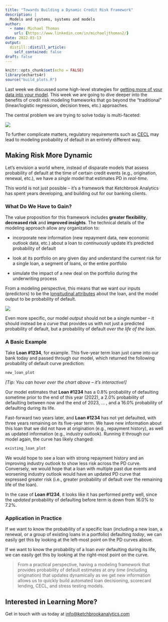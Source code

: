 ```yaml
---
title: "Towards Building a Dynamic Credit Risk Framework"
description: |
  Models and systems, systems and models
author:
  - name: Michael Thomas
    url: {https://www.linkedin.com/in/michaeljthomas2/}
date: 2022-03-13
output:
  distill::distill_article:
    self_contained: false
draft: false
---
```


```r
knitr::opts_chunk$set(echo = FALSE)
library(echarts4r)
source("build_plots.R")
```

Last week we discussed some high-level strategies for [getting more of your data into your model](https://blog.ketchbrookanalytics.com/posts/2022-02-19-making-small-data-bigger/). This week we are going to dive deeper into the benefits of credit risk modeling frameworks that go beyond the "traditional" (linear/logistic regression, decision trees, etc.) approaches. 

The central problem we are trying to solve today is multi-faceted:

![](pd_conflict_diagram.png)

To further complicate matters, regulatory requirements such as [CECL](https://www.occ.treas.gov/topics/supervision-and-examination/bank-operations/accounting/current-expected-credit-losses/index-current-expected-credit-losses.html) may lead to modeling probability of default in an entirely different way. 

## Making Risk More Dynamic

Let's envision a world where, instead of disparate models that assess probability of default at the time of certain credit events (e.g., origination, renewal, etc.), we have a *single* model that estimates PD in *real-time*.

This world is not just possible -- it's a framework that Ketchbrook Analytics has spent years developing, and building out for our banking clients.

### What Do We Have to Gain?

The value proposition for this framework includes **greater flexibility**, **decreased risk** and **improved insights**. The technical details of the modeling approach allow any organization to:

* incorporate new information (new repayment data, new economic outlook data, etc.) about a loan to *continuously* update it's predicted probability of default

* look at its portfolio on any given day and understand the current risk for a single loan, a segment of loans, or the entire portfolio

* simulate the impact of a new deal on the portfolio during the underwriting process

From a modeling perspective, this means that we want our inputs (predictors) to be the [longitudinal attributes](https://blog.ketchbrookanalytics.com/posts/2022-02-19-making-small-data-bigger#aggregation-is-limiting) about the loan, and the model output to be probability of default.

![](inputs_outputs.PNG)

Even more specific, our model *output* should not be a single number -- it should instead be a *curve* that provides us with not just a predicted probability of default, but a probability of default *over the life of the loan*.

### A Basic Example

Take **Loan #1234**, for example. This five-year term loan just came into our bank today and passed through our model, which returned the following probability of default curve prediction:

```r
new_loan_plot
```

*[Tip: You can hover over the chart above -- it's interactive!]*

Our model estimates that **Loan #1234** has a 0.8% probability of defaulting sometime prior to the end of this year (2022), a 2.0% probability of defaulting between now and the end of 2023, ... , and a 16.0% probability of defaulting during its life.

Fast-forward two years later, and **Loan #1234** has not yet defaulted, with three years remaining on its five-year term. We have new information about this loan that we did not have at origination (e.g., repayment history), as well as updated information (e.g., industry outlook). Running it through our model again, the curve has likely changed:

```r
existing_loan_plot
```

We would hope to see a loan with strong repayment history and an improving industry outlook to show less risk across the PD curve. Conversely, we would hope that a loan with multiple past due events and worsening industry outlook would have an updated PD curve that expressed greater risk (i.e., greater probability of default over the remaining life of the loan).

In the case of **Loan #1234**, it looks like it has performed pretty well, since the *updated* probability of defaulting before term is down from 16.0% to 7.2%.

### Application in Practice

If we want to know the probability of a specific loan (including a new loan, a renewal, or a group of existing loans in a portfolio) defaulting *today*, we can easily get this by looking at the left-most point on the PD curves above.

If we want to know the probability of a loan *ever* defaulting during its life, we can easily get this by looking at the right-most point on the curve.

> From a practical perspective, having a modeling framework that provides probability of default estimates at *any time* (including origination) that updates dynamically as we get new information allows us to quickly build automated loan decisioning, scorecard lending, CECL, and stress testing models.

## Interested in Learning More?

Get in touch with us today at [info@ketchbrookanalytics.com](mailto:info@ketchbrookanalytics.com)
